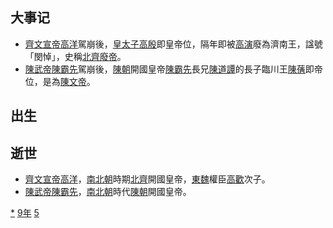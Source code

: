 {{yearTOC|559|南朝梁'''[[天启_(萧庄)|天启]]二年'''；高昌'''[[建昌_(麴寶茂)|建昌]]五年'''；北齊'''[[天保_(高洋)|天保]]十年'''；西梁'''[[大定_(萧詧)|大定]]五年'''；南朝陳'''[[永定_(陈霸先)|永定]]三年'''；北周'''[[周明帝|明帝]]三年'''，'''[[武成_(北周)|武成]]元年'''；新罗'''[[開國_(新羅)|開國]]九年'''}}

== 大事记 ==
*[[齊文宣帝|齊文宣帝]][[齐文宣帝|高洋]]駕崩後，[[皇太子|皇太子]][[高殷|高殷]]即皇帝位，隔年即被[[高演|高演]]廢為濟南王，諡號「閔悼」，史稱[[高殷|北齊廢帝]]。
*[[陳武帝|陳武帝]][[陳霸先|陳霸先]]駕崩後，[[南陳|陳朝]]開國皇帝[[陳霸先|陳霸先]]長兄[[陳道譚|陳道譚]]的長子臨川王[[陳蒨|陳蒨]]即帝位，是為[[陳文帝|陳文帝]]。
== 出生 ==
== 逝世 ==
{{Wikisource year mention}}
*[[齊文宣帝|齊文宣帝]][[齐文宣帝|高洋]]，[[南北朝|南北朝]]時期[[北齊|北齊]]開國皇帝，[[東魏|東魏]]權臣[[高歡|高歡]]次子。
*[[陳武帝|陳武帝]][[陳霸先|陳霸先]]，[[南北朝|南北朝]]時代[[南陳|陳朝]]開國皇帝。

[[Category:559年|*]]
[[Category:550年代|9年]]
[[Category:6世纪各年|5]]